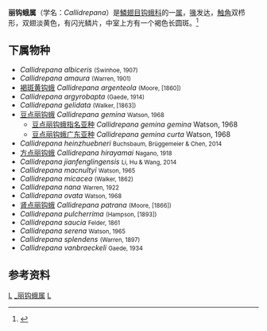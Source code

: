 {{Automatic Taxobox
| taxon = Callidrepana
| authority = Felder，1861
| image = Callidrepana argenteola.jpg
| image_caption = ''Callidrepana argenteola''
| synonyms = 
*''Damna'' <small>Walker，[1863]</small>
*''Ausaris'' <small>Walker，[1863]</small>
*''Ticilia'' <small>Walker，1865</small>
*''Drepanulides'' <small>Motschulsky，1866</small>
*''Drepanula'' <small>Gaede，1914</small>
*''Drepanulina'' <small>Gaede，1927</small>
}}
'''丽钩蛾属'''（学名：''Callidrepana''）是[[鱗翅目|鱗翅目]][[钩蛾科|钩蛾科]]的一[[属_(生物)|属]]，[[喙|喙]]发达，[[触角|触角]]双栉形，双翅淡黄色，有闪光鳞片，中室上方有一个褐色长圆斑。<ref>{{cite book zh |author=朱弘复 王林瑶 |title=《中国动物志·昆虫纲（第三卷）·鳞翅目·圆钩蛾科 钩蛾科》|format=M |edition=1 |location=北京 |publisher=科学出版社 |date=1991 |pages=163|id= ISBN 7-03-001906-7}}</ref>

==下属物种==
*''Callidrepana albiceris'' <small>(Swinhoe, 1907)</small>
*''Callidrepana amaura'' <small>(Warren, 1901)</small>
* [[褐斑黄钩蛾|褐斑黄钩蛾]] ''Callidrepana argenteola'' <small>(Moore, [1860])</small>
*''Callidrepana argyrobapta'' <small>(Gaede, 1914)</small>
*''Callidrepana gelidata'' <small>(Walker, [1863])</small>
* [[豆点丽钩蛾|豆点丽钩蛾]] ''Callidrepana gemina'' <small>Watson, 1968</small>
** [[豆点丽钩蛾指名亚种|豆点丽钩蛾指名亚种]] ''Callidrepana gemina gemina'' Watson, 1968
** [[豆点丽钩蛾广东亚种|豆点丽钩蛾广东亚种]] ''Callidrepana gemina curta'' Watson, 1968
*''Callidrepana heinzhuebneri'' <small>Buchsbaum, Brüggemeier & Chen, 2014</small>
* [[方点丽钩蛾|方点丽钩蛾]] ''Callidrepana hirayamai'' <small>Nagano, 1918</small>
*''Callidrepana jianfenglingensis'' <small>Li, Hu & Wang, 2014</small>
*''Callidrepana macnultyi'' <small>Watson, 1965</small>
*''Callidrepana micacea'' <small>(Walker, 1862)</small>
*''Callidrepana nana'' <small>Warren, 1922</small>
*''Callidrepana ovata'' <small>Watson, 1968</small>
* [[肾点丽钩蛾|肾点丽钩蛾]] ''Callidrepana patrana'' <small>(Moore, [1866])</small>
*''Callidrepana pulcherrima'' <small>(Hampson, [1893])</small>
*''Callidrepana saucia'' <small>Felder, 1861</small>
*''Callidrepana serena'' <small>Watson, 1965</small>
*''Callidrepana splendens'' <small>(Warren, 1897)</small>
*''Callidrepana vanbraeckeli'' <small>Gaede, 1934</small>

==参考资料==
{{reflist}}
{{Taxonbar}}
[[Category:_钩蛾科|L]]
[[Category:_丽钩蛾属|]]
[[Category:_1861年描述的分类群|L]]